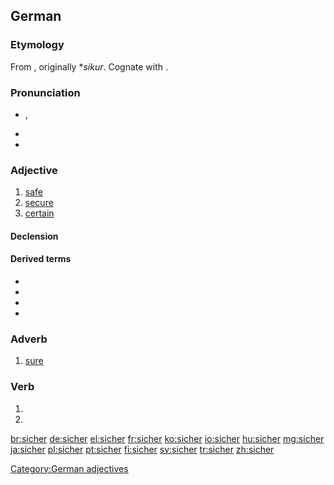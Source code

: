 ==German==

===Etymology===
From {{etyl|goh|de}} {{term|sichur|lang=goh}}, originally *''sikur''. Cognate with {{etyl|nl|-}} {{term|zeker||certain, sure, confirmed|lang=nl}}.

===Pronunciation===
* {{IPA|[ˈzɪçɐ]|lang=de}}, {{X-SAMPA|/ziCer/}}
* {{audio|De-sicher.ogg|audio (Germany)}}
* {{audio|De-at-sicher.ogg|audio (Austria)}}

===Adjective===
{{de-adj|sicherer|sichersten}}

# [[safe]]
# [[secure]]
# [[certain]]

====Declension====
{{de-decl-adj|sicher|sicherer|sicherst}}

====Derived terms====
* {{l|de|auf Nummer sicher gehen}}
* {{l|de|Sicherheit}}
* {{l|de|sicherstellen}}
* {{l|de|siegessicher}}

===Adverb===
{{head|de|adverb}}

# [[sure]]

===Verb===
{{head|de|verb form}}

# {{de-verb form of|sichern|1|s|g}}
# {{de-verb form of|sichern|i|s}}

[[Category:German adjectives]]

[[br:sicher]]
[[de:sicher]]
[[el:sicher]]
[[fr:sicher]]
[[ko:sicher]]
[[io:sicher]]
[[hu:sicher]]
[[mg:sicher]]
[[ja:sicher]]
[[pl:sicher]]
[[pt:sicher]]
[[fi:sicher]]
[[sv:sicher]]
[[tr:sicher]]
[[zh:sicher]]